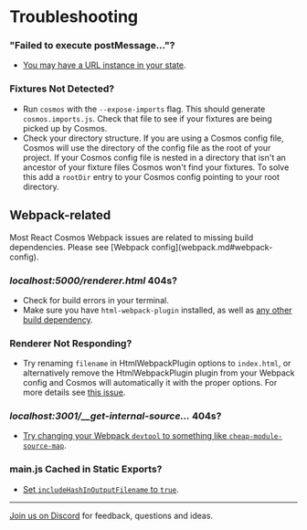 
# Troubleshooting

### "Failed to execute postMessage..."?

- [You may have a URL instance in your state](https://github.com/react-cosmos/react-cosmos/issues/1002).

### Fixtures Not Detected?

- Run `cosmos` with the `--expose-imports` flag. This should generate `cosmos.imports.js`. Check that file to see if your fixtures are being picked up by Cosmos.
- Check your directory structure. If you are using a Cosmos config file, Cosmos will use the directory of the config file as the root of your project. If your Cosmos config file is nested in a directory that isn't an ancestor of your fixture files Cosmos won't find your fixtures. To solve this add a `rootDir` entry to your Cosmos config pointing to your root directory.

## Webpack-related

<Callout type="warning">
  Most React Cosmos Webpack issues are related to missing build dependencies.
  Please see [Webpack config](webpack.md#webpack-config).
</Callout>

### _localhost:5000/renderer.html_ 404s?

- Check for build errors in your terminal.
- Make sure you have `html-webpack-plugin` installed, as well as [any other build dependency](webpack.md#webpack-config).

### Renderer Not Responding?

- Try renaming `filename` in HtmlWebpackPlugin options to `index.html`, or alternatively remove the HtmlWebpackPlugin plugin from your Webpack config and Cosmos will automatically it with the proper options. For more details see [this issue](https://github.com/react-cosmos/react-cosmos/issues/1220).

### _localhost:3001/\_\_get-internal-source..._ 404s?

- [Try changing your Webpack `devtool` to something like `cheap-module-source-map`](https://github.com/react-cosmos/react-cosmos/issues/1045#issuecomment-535150617).

### main.js Cached in Static Exports?

- [Set `includeHashInOutputFilename` to `true`](webpack.md#output-filename).

---

[Join us on Discord](https://discord.gg/3X95VgfnW5) for feedback, questions and ideas.
